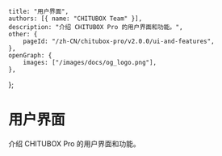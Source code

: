	title: "用户界面",
	authors: [{ name: "CHITUBOX Team" }],
	description: "介绍 CHITUBOX Pro 的用户界面和功能。",
	other: {
		pageId: "/zh-CN/chitubox-pro/v2.0.0/ui-and-features",
	},
	openGraph: {
		images: ["/images/docs/og_logo.png"],
	},
};

# 用户界面

介绍 CHITUBOX Pro 的用户界面和功能。
